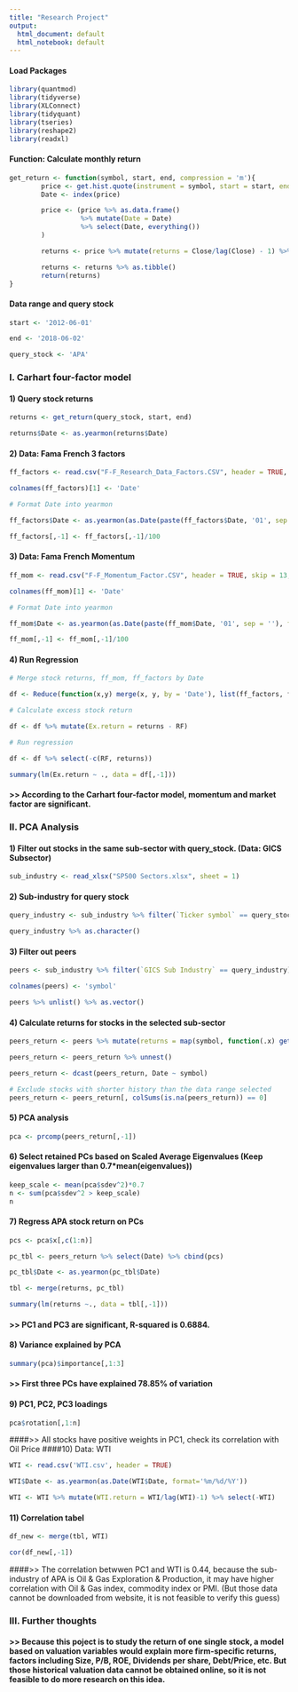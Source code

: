 ---
title: "Research Project"
output:
  html_document: default
  html_notebook: default
---
 

#### Load Packages
```{r warning=FALSE, message=FALSE}
library(quantmod)
library(tidyverse)
library(XLConnect)
library(tidyquant)
library(tseries)
library(reshape2)
library(readxl)
```

####  Function: Calculate monthly return
```{r warning=FALSE, message=FALSE}
get_return <- function(symbol, start, end, compression = 'm'){
        price <- get.hist.quote(instrument = symbol, start = start, end = end, compression = compression, quote = "Close", quiet = TRUE)
        Date <- index(price)

        price <- (price %>% as.data.frame()
                  %>% mutate(Date = Date)
                  %>% select(Date, everything())
        )

        returns <- price %>% mutate(returns = Close/lag(Close) - 1) %>% select(-Close) %>% filter(complete.cases(returns))

        returns <- returns %>% as.tibble()
        return(returns)
}

```

####  Data range and query stock
```{r warning=FALSE, message=FALSE}
start <- '2012-06-01'

end <- '2018-06-02'

query_stock <- 'APA'
```

###  I. Carhart four-factor model

#### 1) Query stock returns
```{r warning=FALSE, message=FALSE}
returns <- get_return(query_stock, start, end)

returns$Date <- as.yearmon(returns$Date)
```

#### 2) Data: Fama French 3 factors
```{r warning=FALSE, message=FALSE}
ff_factors <- read.csv("F-F_Research_Data_Factors.CSV", header = TRUE, skip = 3, nrows = 1102)

colnames(ff_factors)[1] <- 'Date'

# Format Date into yearmon

ff_factors$Date <- as.yearmon(as.Date(paste(ff_factors$Date, '01', sep = ''), format='%Y%m%d'))

ff_factors[,-1] <- ff_factors[,-1]/100
```

#### 3) Data: Fama French Momentum
```{r warning=FALSE, message=FALSE}

ff_mom <- read.csv("F-F_Momentum_Factor.CSV", header = TRUE, skip = 13, nrows = 1095)

colnames(ff_mom)[1] <- 'Date'

# Format Date into yearmon

ff_mom$Date <- as.yearmon(as.Date(paste(ff_mom$Date, '01', sep = ''), format='%Y%m%d'))

ff_mom[,-1] <- ff_mom[,-1]/100
```

#### 4) Run Regression
```{r warning=FALSE, message=FALSE}
# Merge stock returns, ff_mom, ff_factors by Date

df <- Reduce(function(x,y) merge(x, y, by = 'Date'), list(ff_factors, ff_mom, returns))

# Calculate excess stock return

df <- df %>% mutate(Ex.return = returns - RF) 

# Run regression

df <- df %>% select(-c(RF, returns))

summary(lm(Ex.return ~ ., data = df[,-1]))
```

#### >> According to the Carhart four-factor model, momentum and market factor are significant.

### II. PCA Analysis

#### 1) Filter out stocks in the same sub-sector with query_stock. (Data: GICS Subsector)
        
```{r warning=FALSE, message=FALSE}
sub_industry <- read_xlsx("SP500 Sectors.xlsx", sheet = 1) 

```

#### 2) Sub-industry for query stock

```{r warning=FALSE, message=FALSE}
query_industry <- sub_industry %>% filter(`Ticker symbol` == query_stock) %>% select(`GICS Sub Industry`) %>% unlist()

query_industry %>% as.character()
```


#### 3) Filter out peers

```{r warning=FALSE, message=FALSE}
peers <- sub_industry %>% filter(`GICS Sub Industry` == query_industry) %>% select(`Ticker symbol`)

colnames(peers) <- 'symbol'

peers %>% unlist() %>% as.vector()
```

#### 4) Calculate returns for stocks in the selected sub-sector
```{r warning=FALSE, message=FALSE}
peers_return <- peers %>% mutate(returns = map(symbol, function(.x) get_return(.x, start, end))) 

peers_return <- peers_return %>% unnest()

peers_return <- dcast(peers_return, Date ~ symbol)

# Exclude stocks with shorter history than the data range selected 
peers_return <- peers_return[, colSums(is.na(peers_return)) == 0]
```

#### 5) PCA analysis
```{r warning=FALSE, message=FALSE}
pca <- prcomp(peers_return[,-1])
```

#### 6) Select retained PCs based on Scaled Average Eigenvalues (Keep eigenvalues larger than 0.7*mean(eigenvalues))
```{r warning=FALSE, message=FALSE}
keep_scale <- mean(pca$sdev^2)*0.7
n <- sum(pca$sdev^2 > keep_scale)
n
```

#### 7) Regress APA stock return on PCs
```{r warning=FALSE, message=FALSE}
pcs <- pca$x[,c(1:n)]

pc_tbl <- peers_return %>% select(Date) %>% cbind(pcs)

pc_tbl$Date <- as.yearmon(pc_tbl$Date)

tbl <- merge(returns, pc_tbl)

summary(lm(returns ~., data = tbl[,-1]))
```

#### >> PC1 and PC3 are significant, R-squared is 0.6884.

#### 8) Variance explained by PCA
```{r warning=FALSE, message=FALSE}
summary(pca)$importance[,1:3]
```

#### >> First three PCs have explained 78.85% of variation

#### 9) PC1, PC2, PC3 loadings
```{r warning=FALSE, message=FALSE}
pca$rotation[,1:n]
```

####>> All stocks have positive weights in PC1, check its correlation with Oil Price
####10) Data: WTI
```{r warning=FALSE, message=FALSE}
WTI <- read.csv('WTI.csv', header = TRUE)

WTI$Date <- as.yearmon(as.Date(WTI$Date, format='%m/%d/%Y'))

WTI <- WTI %>% mutate(WTI.return = WTI/lag(WTI)-1) %>% select(-WTI)
```

#### 11) Correlation tabel
```{r warning=FALSE, message=FALSE}
df_new <- merge(tbl, WTI)

cor(df_new[,-1])
```

####>> The correlation betwwen PC1 and WTI is 0.44, because the sub-industry of APA is Oil & Gas Exploration & Production, it may have higher correlation with Oil & Gas index, commodity index or PMI. (But those data cannot be downloaded from website, it is not feasible to verify this guess)

### III. Further thoughts

#### >> Because this poject is to study the return of one single stock, a model based on valuation variables would explain more firm-specific returns, factors including Size, P/B, ROE, Dividends per share, Debt/Price, etc. But those historical valuation data cannot be obtained online, so it is not feasible to do more research on this idea.

